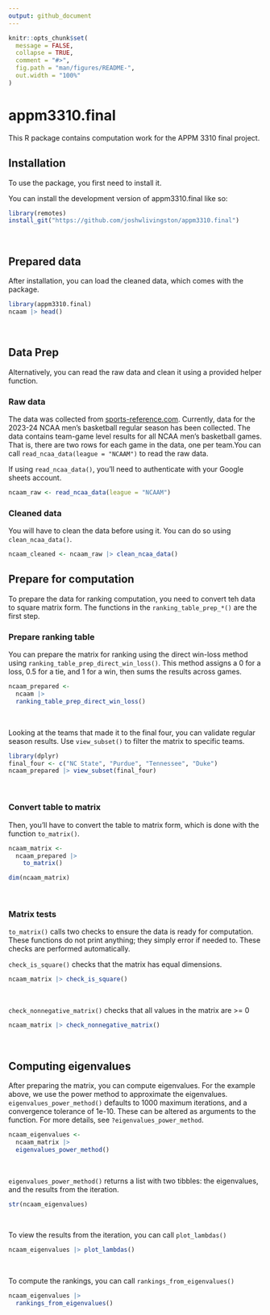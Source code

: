 ```yaml
---
output: github_document
---
```


<!-- README.md is generated from README.Rmd. Please edit that file -->

```r
knitr::opts_chunk$set(
  message = FALSE,
  collapse = TRUE,
  comment = "#>",
  fig.path = "man/figures/README-",
  out.width = "100%"
)
```

# appm3310.final

This R package contains computation work for the APPM 3310 final project.

## Installation
To use the package, you first need to install it.

You can install the development version of appm3310.final like so:

```r
library(remotes)
install_git("https://github.com/joshwlivingston/appm3310.final")
```
<br>

## Prepared data
After installation, you can load the cleaned data, which comes with the package.
```r
library(appm3310.final)
ncaam |> head()
```
<br>

## Data Prep
Alternatively, you can read the raw data and clean it using a provided helper function.

### Raw data 
The data was collected from 
[sports-reference.com](https://stathead.com/basketball/cbb/team-game-finder.cgi?request=1&comp_type=reg&game_status=1&order_by=date&match=team_game&year_max=2024&order_by_asc=1&timeframe=seasons&comp_id=NCAAM&year_min=2024). Currently, data for 
the 2023-24 NCAA men's basketball regular season has been collected. The data contains 
team-game level results for all NCAA men's basketball games. That is, there are two rows 
for each game in the data, one per team.You can call `read_ncaa_data(league = "NCAAM")` 
to read the raw data. 

If using `read_ncaa_data()`, you'll need to authenticate with your Google sheets account.
```r
ncaam_raw <- read_ncaa_data(league = "NCAAM")
```

### Cleaned data
You will have to clean the data before using it. You can do so using `clean_ncaa_data()`.
```r
ncaam_cleaned <- ncaam_raw |> clean_ncaa_data()
```

## Prepare for computation
To prepare the data for ranking computation, you need to convert teh data to square 
matrix form. The functions in the `ranking_table_prep_*()` are the first step.

### Prepare ranking table
You can prepare the matrix for ranking using the direct win-loss method using 
`ranking_table_prep_direct_win_loss()`. This method assigns a 0 for a loss, 0.5 for a 
tie, and 1 for a win, then sums the results across games.
```r
ncaam_prepared <- 
  ncaam |> 
  ranking_table_prep_direct_win_loss()
```
<br>

Looking at the teams that made it to the final four, you can validate regular season 
results. Use `view_subset()` to filter the matrix to specific teams.
```r
library(dplyr)
final_four <- c("NC State", "Purdue", "Tennessee", "Duke")
ncaam_prepared |> view_subset(final_four)
```
<br>

### Convert table to matrix
Then, you'll have to convert the table to matrix form, which is done with the function 
`to_matrix()`.
```r
ncaam_matrix <- 
  ncaam_prepared |> 
    to_matrix()

dim(ncaam_matrix)
```
<br>

### Matrix tests
`to_matrix()` calls two checks to ensure the data is ready for computation. These 
functions do not print anything; they simply error if needed to. These checks are 
performed automatically.
<br>

`check_is_square()` checks that the matrix has equal dimensions. 
```r
ncaam_matrix |> check_is_square()
```
<br>

`check_nonnegative_matrix()` checks that all values in the matrix are >= 0
```r
ncaam_matrix |> check_nonnegative_matrix()
```
<br>

## Computing eigenvalues
After preparing the matrix, you can compute eigenvalues. For the example above, we use 
the power method to approximate the eigenvalues. `eigenvalues_power_method()` defaults to 
1000 maximum iterations, and a convergence tolerance of 1e-10. These can be altered as 
arguments to the function. For more details, see `?eigenvalues_power_method`.
```r
ncaam_eigenvalues <- 
  ncaam_matrix |> 
  eigenvalues_power_method()
```
<br>

`eigenvalues_power_method()` returns a list with two tibbles: the eigenvalues, and the 
results from the iteration.
```r
str(ncaam_eigenvalues)
```
<br>

To view the results from the iteration, you can call `plot_lambdas()`
```r
ncaam_eigenvalues |> plot_lambdas()
```
<br>

To compute the rankings, you can call `rankings_from_eigenvalues()`
```r
ncaam_eigenvalues |> 
  rankings_from_eigenvalues()
```
<br><br>
